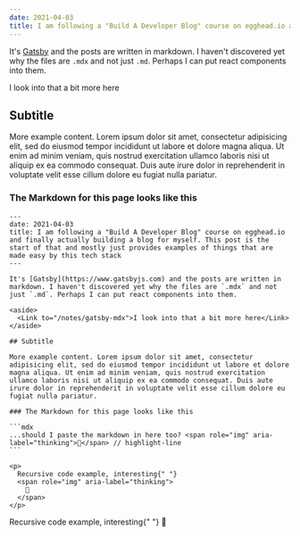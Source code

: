 ```yaml
---
date: 2021-04-03
title: I am following a "Build A Developer Blog" course on egghead.io and finally actually building a blog for myself. This post is the start of that and mostly just provides examples of things that are made easy by this tech
---
```



It's [Gatsby](https://www.gatsbyjs.com) and the posts are written in markdown. I haven't discovered yet why the files are `.mdx` and not just `.md`. Perhaps I can put react components into them.

<aside>
  <Link to="/notes/gatsby-mdx">I look into that a bit more here</Link>
</aside>

## Subtitle

More example content. Lorem ipsum dolor sit amet, consectetur adipisicing elit, sed do eiusmod tempor incididunt ut labore et dolore magna aliqua. Ut enim ad minim veniam, quis nostrud exercitation ullamco laboris nisi ut aliquip ex ea commodo consequat. Duis aute irure dolor in reprehenderit in voluptate velit esse cillum dolore eu fugiat nulla pariatur.

### The Markdown for this page looks like this

````mdx
---
date: 2021-04-03
title: I am following a "Build A Developer Blog" course on egghead.io and finally actually building a blog for myself. This post is the start of that and mostly just provides examples of things that are made easy by this tech stack
---

It's [Gatsby](https://www.gatsbyjs.com) and the posts are written in markdown. I haven't discovered yet why the files are `.mdx` and not just `.md`. Perhaps I can put react components into them.

<aside>
  <Link to="/notes/gatsby-mdx">I look into that a bit more here</Link>
</aside>

## Subtitle

More example content. Lorem ipsum dolor sit amet, consectetur adipisicing elit, sed do eiusmod tempor incididunt ut labore et dolore magna aliqua. Ut enim ad minim veniam, quis nostrud exercitation ullamco laboris nisi ut aliquip ex ea commodo consequat. Duis aute irure dolor in reprehenderit in voluptate velit esse cillum dolore eu fugiat nulla pariatur.

### The Markdown for this page looks like this

```mdx
...should I paste the markdown in here too? <span role="img" aria-label="thinking">🤔</span> // highlight-line
```

<p>
  Recursive code example, interesting{" "}
  <span role="img" aria-label="thinking">
    🤔
  </span>
</p>
````

<p>
  Recursive code example, interesting{" "}
  <span role="img" aria-label="thinking">
    🤔
  </span>
</p>
